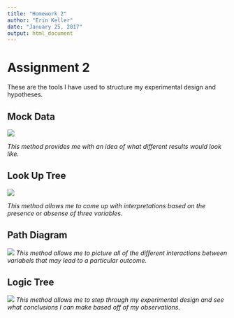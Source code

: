 ```yaml
---
title: "Homework 2"
author: "Erin Keller"
date: "January 25, 2017"
output: html_document
---
```

# Assignment 2   

These are the tools I have used to structure my experimental design and hypotheses.

## Mock Data   
![](MockData.jpg)


*This method provides me with an idea of what different results would look like.*   

## Look Up Tree   
![](LookUpTree.jpg)


*This method allows me to come up with interpretations based on the presence or absense of three variables.*   

## Path Diagram
![](PathDiagram.jpg)
*This method allows me to picture all of the different interactions between variabels that may lead to a particular outcome.*

## Logic Tree
![](LogicTree.jpg)
*This method allows me to step through my experimental design and see what conclusions I can make based off of my observations.*
